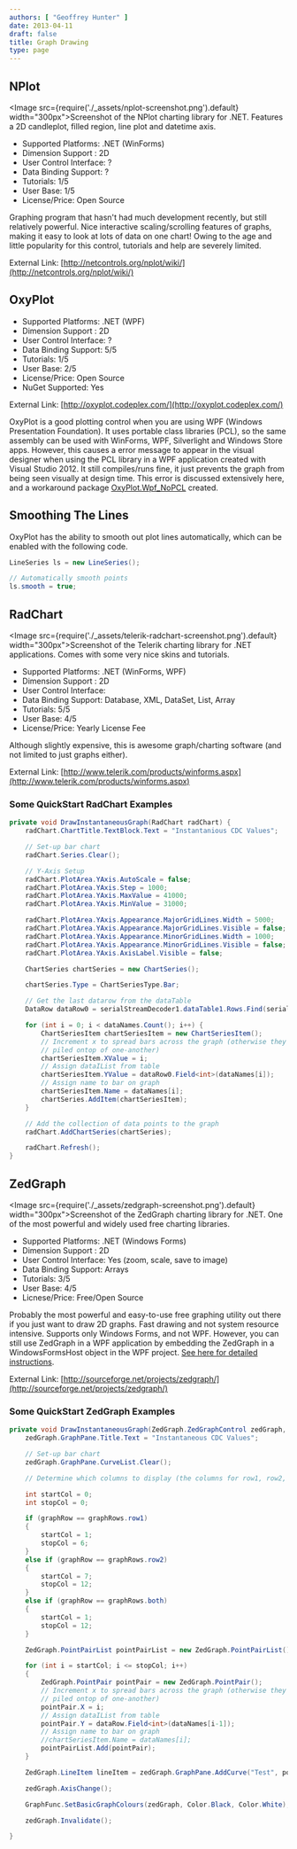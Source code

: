```yaml
---
authors: [ "Geoffrey Hunter" ]
date: 2013-04-11
draft: false
title: Graph Drawing
type: page
---
```


## NPlot

<Image src={require('./_assets/nplot-screenshot.png').default} width="300px">Screenshot of the NPlot charting library for .NET. Features a 2D candleplot, filled region, line plot and datetime axis.</Image>

* Supported Platforms: .NET (WinForms)
* Dimension Support : 2D
* User Control Interface: ?
* Data Binding Support: ?
* Tutorials: 1/5
* User Base: 1/5
* License/Price: Open Source

Graphing program that hasn't had much development recently, but still relatively powerful. Nice interactive scaling/scrolling features of graphs, making it easy to look at lots of data on one chart! Owing to the age and little popularity for this control, tutorials and help are severely limited.

External Link: [http://netcontrols.org/nplot/wiki/](http://netcontrols.org/nplot/wiki/)

## OxyPlot

* Supported Platforms: .NET (WPF)
* Dimension Support : 2D
* User Control Interface: ?
* Data Binding Support: 5/5
* Tutorials: 1/5
* User Base: 2/5
* License/Price: Open Source
* NuGet Supported: Yes

External Link: [http://oxyplot.codeplex.com/](http://oxyplot.codeplex.com/)

OxyPlot is a good plotting control when you are using WPF (Windows Presentation Foundation). It uses portable class libraries (PCL), so the same assembly can be used with WinForms, WPF, Silverlight and Windows Store apps. However, this causes a error message to appear in the visual designer when using the PCL library in a WPF application created with Visual Studio 2012. It still compiles/runs fine, it just prevents the graph from being seen visually at design time. This error is discussed extensively here, and a workaround package [OxyPlot.Wpf_NoPCL](http://nuget.org/packages/OxyPlot.Wpf_NoPCL/) created.

## Smoothing The Lines

OxyPlot has the ability to smooth out plot lines automatically, which can be enabled with the following code.

```c#    
LineSeries ls = new LineSeries();

// Automatically smooth points
ls.smooth = true;
```

## RadChart

<Image src={require('./_assets/telerik-radchart-screenshot.png').default} width="300px">Screenshot of the Telerik charting library for .NET applications. Comes with some very nice skins and tutorials.</Image>

* Supported Platforms: .NET (WinForms, WPF)
* Dimension Support : 2D
* User Control Interface:
* Data Binding Support: Database, XML, DataSet, List, Array
* Tutorials: 5/5
* User Base: 4/5
* License/Price: Yearly License Fee

Although slightly expensive, this is awesome graph/charting software (and not limited to just graphs either).

External Link: [http://www.telerik.com/products/winforms.aspx](http://www.telerik.com/products/winforms.aspx)

### Some QuickStart RadChart Examples

```c#    
private void DrawInstantaneousGraph(RadChart radChart) {
    radChart.ChartTitle.TextBlock.Text = "Instantanious CDC Values";

    // Set-up bar chart
    radChart.Series.Clear();

    // Y-Axis Setup
    radChart.PlotArea.YAxis.AutoScale = false;
    radChart.PlotArea.YAxis.Step = 1000;
    radChart.PlotArea.YAxis.MaxValue = 41000;
    radChart.PlotArea.YAxis.MinValue = 31000;

    radChart.PlotArea.YAxis.Appearance.MajorGridLines.Width = 5000;
    radChart.PlotArea.YAxis.Appearance.MajorGridLines.Visible = false;
    radChart.PlotArea.YAxis.Appearance.MinorGridLines.Width = 1000;
    radChart.PlotArea.YAxis.Appearance.MinorGridLines.Visible = false;
    radChart.PlotArea.YAxis.AxisLabel.Visible = false;

    ChartSeries chartSeries = new ChartSeries();

    chartSeries.Type = ChartSeriesType.Bar;

    // Get the last datarow from the dataTable
    DataRow dataRow0 = serialStreamDecoder1.dataTable1.Rows.Find(serialStreamDecoder1.dataTable1.Rows.Count - 1);

    for (int i = 0; i < dataNames.Count(); i++) {
        ChartSeriesItem chartSeriesItem = new ChartSeriesItem();
        // Increment x to spread bars across the graph (otherwise they will be
        // piled ontop of one-another)
        chartSeriesItem.XValue = i;
        // Assign dataIList from table
        chartSeriesItem.YValue = dataRow0.Field<int>(dataNames[i]);
        // Assign name to bar on graph
        chartSeriesItem.Name = dataNames[i];
        chartSeries.AddItem(chartSeriesItem);
    }

    // Add the collection of data points to the graph
    radChart.AddChartSeries(chartSeries);

    radChart.Refresh();
}
```

## ZedGraph

<Image src={require('./_assets/zedgraph-screenshot.png').default} width="300px">Screenshot of the ZedGraph charting library for .NET. One of the most powerful and widely used free charting libraries.</Image>

* Supported Platforms: .NET (Windows Forms)
* Dimension Support : 2D
* User Control Interface: Yes (zoom, scale, save to image)
* Data Binding Support: Arrays
* Tutorials: 3/5
* User Base: 4/5
* Licnese/Price: Free/Open Source

Probably the most powerful and easy-to-use free graphing utility out there if you just want to draw 2D graphs. Fast drawing and not system resource intensive. Supports only Windows Forms, and not WPF. However, you can still use ZedGraph in a WPF application by embedding the ZedGraph in a WindowsFormsHost object in the WPF project. [See here for detailed instructions](http://hintdesk.com/wpf-use-zedgraph-in-wpf-application/).

External Link: [http://sourceforge.net/projects/zedgraph/](http://sourceforge.net/projects/zedgraph/)

### Some QuickStart ZedGraph Examples

```c#
private void DrawInstantaneousGraph(ZedGraph.ZedGraphControl zedGraph, DataRow dataRow, graphRows graphRow) {
    zedGraph.GraphPane.Title.Text = "Instantaneous CDC Values";

    // Set-up bar chart
    zedGraph.GraphPane.CurveList.Clear();

    // Determine which columns to display (the columns for row1, row2, or both)

    int startCol = 0;
    int stopCol = 0;

    if (graphRow == graphRows.row1)
    {
        startCol = 1;
        stopCol = 6;
    }
    else if (graphRow == graphRows.row2)
    {
        startCol = 7;
        stopCol = 12;
    }
    else if (graphRow == graphRows.both)
    {
        startCol = 1;
        stopCol = 12;
    }

    ZedGraph.PointPairList pointPairList = new ZedGraph.PointPairList();

    for (int i = startCol; i <= stopCol; i++)
    {
        ZedGraph.PointPair pointPair = new ZedGraph.PointPair();
        // Increment x to spread bars across the graph (otherwise they will be
        // piled ontop of one-another)
        pointPair.X = i;
        // Assign dataIList from table
        pointPair.Y = dataRow.Field<int>(dataNames[i-1]);
        // Assign name to bar on graph
        //chartSeriesItem.Name = dataNames[i];
        pointPairList.Add(pointPair);
    }

    ZedGraph.LineItem lineItem = zedGraph.GraphPane.AddCurve("Test", pointPairList, Color.White);

    zedGraph.AxisChange();

    GraphFunc.SetBasicGraphColours(zedGraph, Color.Black, Color.White);

    zedGraph.Invalidate();

}
```